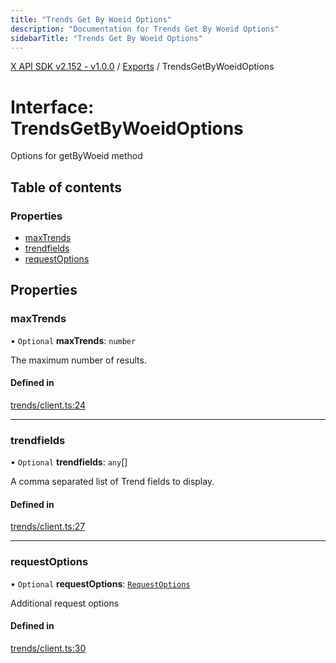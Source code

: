 ```yaml
---
title: "Trends Get By Woeid Options"
description: "Documentation for Trends Get By Woeid Options"
sidebarTitle: "Trends Get By Woeid Options"
---
```


[X API SDK v2.152 - v1.0.0](../README.md) / [Exports](../modules.md) / TrendsGetByWoeidOptions

# Interface: TrendsGetByWoeidOptions

Options for getByWoeid method

## Table of contents

### Properties

- [maxTrends](TrendsGetByWoeidOptions.md#maxtrends)
- [trendfields](TrendsGetByWoeidOptions.md#trendfields)
- [requestOptions](TrendsGetByWoeidOptions.md#requestoptions)

## Properties

### maxTrends

• `Optional` **maxTrends**: `number`

The maximum number of results.

#### Defined in

[trends/client.ts:24](https://github.com/xdevplatform/xdk/blob/ad4172ef5f68f089e0f077a190b271016dd35bf7/xdk/typescript/src/trends/client.ts#L24)

___

### trendfields

• `Optional` **trendfields**: `any`[]

A comma separated list of Trend fields to display.

#### Defined in

[trends/client.ts:27](https://github.com/xdevplatform/xdk/blob/ad4172ef5f68f089e0f077a190b271016dd35bf7/xdk/typescript/src/trends/client.ts#L27)

___

### requestOptions

• `Optional` **requestOptions**: [`RequestOptions`](RequestOptions.md)

Additional request options

#### Defined in

[trends/client.ts:30](https://github.com/xdevplatform/xdk/blob/ad4172ef5f68f089e0f077a190b271016dd35bf7/xdk/typescript/src/trends/client.ts#L30)
